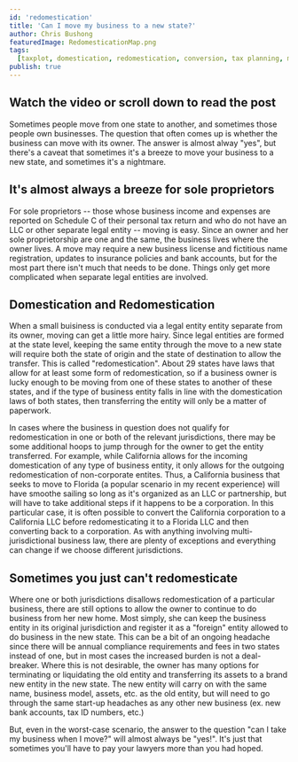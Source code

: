 ```yaml
---
id: 'redomestication'
title: 'Can I move my business to a new state?'
author: Chris Bushong
featuredImage: RedomesticationMap.png
tags:
  [taxplot, domestication, redomestication, conversion, tax planning, moving]
publish: true
---
```



<h2>Watch the video or scroll down to read the post</h2>
<div style={{ width: '70%', marginLeft: '15%', marginBottom: '50px' }}>
  <LiteYouTubeEmbed
    id="Iy7ofCkxsvk"
    title="Attorney answers: Can I move my business to a new state?"
  />
</div>

Sometimes people move from one state to another, and sometimes those people own businesses. The question that often comes up is whether the business can move with its owner. The answer is almost alway "yes", but there's a caveat that sometimes it's a breeze to move your business to a new state, and sometimes it's a nightmare.

<h2>It's almost always a breeze for sole proprietors</h2>

For sole proprietors -- those whose business income and expenses are reported on Schedule C of their personal tax return and who do not have an LLC or other separate legal entity -- moving is easy. Since an owner and her sole proprietorship are one and the same, the business lives where the owner lives. A move may require a new business license and fictitious name registration, updates to insurance policies and bank accounts, but for the most part there isn't much that needs to be done. Things only get more complicated when separate legal entities are involved.

<h2>Domestication and Redomestication</h2>

When a small buisiness is conducted via a legal entity entity separate from its owner, moving can get a little more hairy. Since legal entities are formed at the state level, keeping the same entity through the move to a new state will require both the state of origin and the state of destination to allow the transfer. This is called "redomestication". About 29 states have laws that allow for at least some form of redomestication, so if a business owner is lucky enough to be moving from one of these states to another of these states, and if the type of business entity falls in line with the domestication laws of both states, then transferring the entity will only be a matter of paperwork.

<ConversionMap />

In cases where the business in question does not qualify for redomestication in one or both of the relevant jurisdictions, there may be some additional hoops to jump through for the owner to get the entity transferred. For example, while California allows for the incoming domestication of any type of business entity, it only allows for the outgoing redomestication of non-corporate entites. Thus, a California business that seeks to move to Florida (a popular scenario in my recent experience) will have smoothe sailing so long as it's organized as an LLC or partnership, but will have to take additional steps if it happens to be a corporation. In this particular case, it is often possible to convert the California corporation to a California LLC before redomesticating it to a Florida LLC and then converting back to a corporation. As with anything involving multi-jurisdictional business law, there are plenty of exceptions and everything can change if we choose different jurisdictions.

<h2>Sometimes you just can't redomesticate</h2>

Where one or both jurisdictions disallows redomestication of a particular business, there are still options to allow the owner to continue to do business from her new home. Most simply, she can keep the business entity in its original jurisdiction and register it as a "foreign" entity allowed to do business in the new state. This can be a bit of an ongoing headache since there will be annual compliance requirements and fees in two states instead of one, but in most cases the increased burden is not a deal-breaker. Where this is not desirable, the owner has many options for terminating or liquidating the old entity and transferring its assets to a brand new entity in the new state. The new entity will carry on with the same name, business model, assets, etc. as the old entity, but will need to go through the same start-up headaches as any other new business (ex. new bank accounts, tax ID numbers, etc.)

But, even in the worst-case scenario, the answer to the question "can I take my business when I move?" will almost always be "yes!". It's just that sometimes you'll have to pay your lawyers more than you had hoped.

<br />
